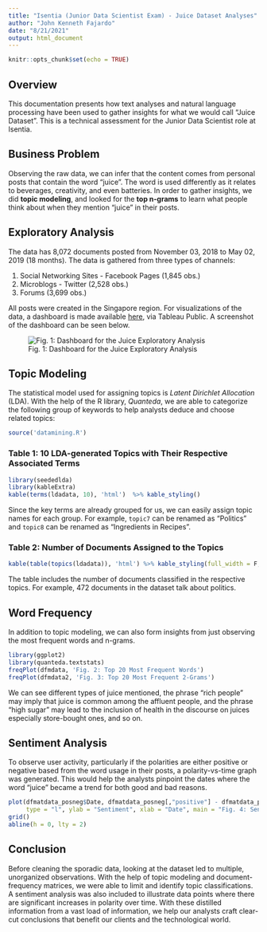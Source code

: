 ```yaml
---
title: "Isentia (Junior Data Scientist Exam) - Juice Dataset Analyses"
author: "John Kenneth Fajardo"
date: "8/21/2021"
output: html_document
---
```


```r
knitr::opts_chunk$set(echo = TRUE)
```

## Overview
This documentation presents how text analyses and natural language processing have been used to gather insights for what we would call "Juice Dataset". This is a technical assessment for the Junior Data Scientist role at Isentia.

## Business Problem
Observing the raw data, we can infer that the content comes from personal posts that contain the word “juice”. The word is used differently as it relates to  beverages, creativity, and even batteries. In order to gather insights, we did **topic modeling**, and looked for the **top n-grams** to learn what people think about when they mention “juice” in their posts.

## Exploratory Analysis
The data has 8,072 documents posted from November 03, 2018 to May 02, 2019 (18 months). The data is gathered from three types of channels: 

(1) Social Networking Sites - Facebook Pages (1,845 obs.) 
(2) Microblogs - Twitter (2,528 obs.) 
(3) Forums (3,699 obs.)

All posts were created in the Singapore region. For visualizations of the data, a dashboard is made available [here](https://public.tableau.com/app/profile/john.kenneth.fajardo/viz/Isentia/Dashboard1), via Tableau Public. A screenshot of the dashboard can be seen below.

![Fig. 1: Dashboard for the Juice Exploratory Analysis](tableau.PNG)

## Topic Modeling
The statistical model used for assigning topics is *Latent Dirichlet Allocation* (LDA). With the help of the R library, *Quanteda*, we are able to categorize the following group of keywords to help analysts deduce and choose related topics:

```r
source('datamining.R')
```

### Table 1: 10 LDA-generated Topics with Their Respective Associated Terms
```r
library(seededlda)
library(kableExtra)
kable(terms(ldadata, 10), 'html')  %>% kable_styling()
```

Since the key terms are already grouped for us, we can easily assign topic names for each group. For example, `topic7` can be renamed as "Politics" and `topic8` can be renamed as "Ingredients in Recipes".

### Table 2: Number of Documents Assigned to the Topics
```r
kable(table(topics(ldadata)), 'html') %>% kable_styling(full_width = F, position='left')
```

The table includes the number of documents classified in the respective topics. For example, 472 documents in the dataset talk about politics.

## Word Frequency
In addition to topic modeling, we can also form insights from just observing the most frequent words and n-grams.

```r
library(ggplot2)
library(quanteda.textstats)
freqPlot(dfmdata, 'Fig. 2: Top 20 Most Frequent Words')
freqPlot(dfmdata2, 'Fig. 3: Top 20 Most Frequent 2-Grams')
```

We can see different types of juice mentioned, the phrase “rich people” may imply that juice is common among the affluent people, and the phrase “high sugar” may lead to the inclusion of health in the discourse on juices especially store-bought ones, and so on.

## Sentiment Analysis
To observe user activity, particularly if the polarities are either positive or negative based from the word usage in their posts, a polarity-vs-time graph was generated. This would help the analysts pinpoint the dates where the word "juice" became a trend for both good and bad reasons.
```r
plot(dfmatdata_posneg$Date, dfmatdata_posneg[,"positive"] - dfmatdata_posneg[,"negative"], 
     type = "l", ylab = "Sentiment", xlab = "Date", main = "Fig. 4: Sentiment of Related Words to \"Juice\" from 2018-11 to 2019-05")
grid()
abline(h = 0, lty = 2)
```

## Conclusion
Before cleaning the sporadic data, looking at the dataset led to multiple, unorganized observations. With the help of topic modeling and document-frequency matrices, we were able to limit and identify topic classifications. A sentiment analysis was also included to illustrate data points where there are significant increases in polarity over time. With these distilled information from a vast load of  information, we help our analysts craft clear-cut conclusions that benefit our clients and the technological world.